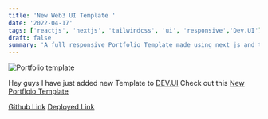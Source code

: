 ```yaml
---
title: 'New Web3 UI Template '
date: '2022-04-17'
tags: ['reactjs', 'nextjs', 'tailwindcss', 'ui', 'responsive','Dev.UI']
draft: false
summary: 'A full responsive Portfolio Template made using next js and tailwindcss'
---
```


<img src="https://res.cloudinary.com/ddcg0rzlo/image/upload/v1650175148/template-8-min_x2ynj2.jpg" alt="Portfolio template" />


Hey guys I have just added new Template to [DEV.UI](https://dev-ui.vercel.app/)
Check out this [New Portfloio Template](https://dev-ui.vercel.app/templates/portfolio)

[Github Link](https://github.com/kumard3/dev-ui-templates/tree/main/template-8)
[Deployed Link](https://portfolio-templte.pages.dev/)